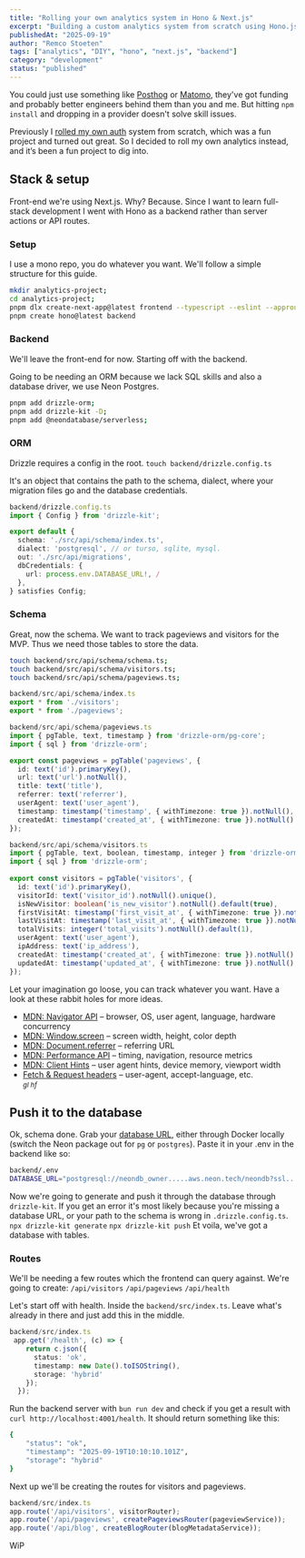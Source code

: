 ```yaml
---
title: "Rolling your own analytics system in Hono & Next.js"
excerpt: "Building a custom analytics system from scratch using Hono.js backend and Next.js frontend with PostgreSQL for real-time tracking and insights."
publishedAt: "2025-09-19"
author: "Remco Stoeten"
tags: ["analytics", "DIY", "hono", "next.js", "backend"]
category: "development"
status: "published"
---
```


You could just use something like [Posthog](https://posthog.com) or [Matomo](https://matomo.org), they've got funding and probably better engineers behind them than you and me. But hitting `npm install` and dropping in a provider doesn't solve skill issues. 

Previously I [rolled my own auth](https://github.com/remcostoeten/nextjs-15-roll-your-own-authentication) system from scratch, which was a fun project and turned out great. So I decided to roll my own analytics instead, and it’s been a fun project to dig into.

## Stack & setup
Front-end we're using Next.js. Why? Because. Since I want to learn full-stack development I went with Hono as a backend rather than server actions or API routes. 

### Setup
I use a mono repo, you do whatever you want. We'll follow a simple structure for this guide.

```bash
mkdir analytics-project;
cd analytics-project;
pnpm dlx create-next-app@latest frontend --typescript --eslint --approuter;
pnpm create hono@latest backend
```
### Backend
We'll leave the front-end for now. Starting off with the backend.

Going to be needing an ORM because we lack SQL skills and also a database driver, we use Neon Postgres.
```bash
pnpm add drizzle-orm; 
pnpm add drizzle-kit -D; 
pnpm add @neondatabase/serverless;
```

### ORM
Drizzle requires a config in the root. `touch backend/drizzle.config.ts` 

It's an object that contains the path to the schema, dialect, where your migration files go and the database credentials.

```typescript
backend/drizzle.config.ts
import { Config } from 'drizzle-kit';

export default {
  schema: './src/api/schema/index.ts',
  dialect: 'postgresql', // or turso, sqlite, mysql.
  out: './src/api/migrations',
  dbCredentials: {
    url: process.env.DATABASE_URL!, /
  },
} satisfies Config;
```

### Schema
Great, now the schema. We want to track pageviews and visitors for the MVP. Thus we need those tables to store the data.

```bash
touch backend/src/api/schema/schema.ts; 
touch backend/src/api/schema/visitors.ts;
touch backend/src/api/schema/pageviews.ts;
```

```typescript
backend/src/api/schema/index.ts
export * from './visitors';
export * from './pageviews';
```

```typescript
backend/src/api/schema/pageviews.ts
import { pgTable, text, timestamp } from 'drizzle-orm/pg-core';
import { sql } from 'drizzle-orm';

export const pageviews = pgTable('pageviews', {
  id: text('id').primaryKey(),
  url: text('url').notNull(),
  title: text('title'),
  referrer: text('referrer'),
  userAgent: text('user_agent'),
  timestamp: timestamp('timestamp', { withTimezone: true }).notNull(),
  createdAt: timestamp('created_at', { withTimezone: true }).notNull().default(sql`NOW()`),
});
```

```typescript
backend/src/api/schema/visitors.ts
import { pgTable, text, boolean, timestamp, integer } from 'drizzle-orm/pg-core';
import { sql } from 'drizzle-orm';
    
export const visitors = pgTable('visitors', {
  id: text('id').primaryKey(),
  visitorId: text('visitor_id').notNull().unique(),
  isNewVisitor: boolean('is_new_visitor').notNull().default(true),
  firstVisitAt: timestamp('first_visit_at', { withTimezone: true }).notNull(),
  lastVisitAt: timestamp('last_visit_at', { withTimezone: true }).notNull(),
  totalVisits: integer('total_visits').notNull().default(1),
  userAgent: text('user_agent'),
  ipAddress: text('ip_address'),
  createdAt: timestamp('created_at', { withTimezone: true }).notNull().default(sql`NOW()`),
  updatedAt: timestamp('updated_at', { withTimezone: true }).notNull().default(sql`NOW()`),
});
```

Let your imagination go loose, you can track whatever you want. Have a look at these rabbit holes for more ideas.
- [MDN: Navigator API](https://developer.mozilla.org/en-US/docs/Web/API/Navigator) – browser, OS, user agent, language, hardware concurrency  
- [MDN: Window.screen](https://developer.mozilla.org/en-US/docs/Web/API/Screen) – screen width, height, color depth  
- [MDN: Document.referrer](https://developer.mozilla.org/en-US/docs/Web/API/Document/referrer) – referring URL  
- [MDN: Performance API](https://developer.mozilla.org/en-US/docs/Web/API/Performance) – timing, navigation, resource metrics  
- [MDN: Client Hints](https://developer.mozilla.org/en-US/docs/Web/HTTP/Client_hints) – user agent hints, device memory, viewport width  
- [Fetch & Request headers](https://developer.mozilla.org/en-US/docs/Web/HTTP/Headers) – user-agent, accept-language, etc.  
<small><i>gl hf</i></small>

## Push it to the database

Ok, schema done. Grab your [database URL](https://neon.tech/), either through Docker locally (switch the Neon package out for `pg` or `postgres`). Paste it in your .env in the backend like so:

```bash
backend/.env
DATABASE_URL="postgresql://neondb_owner.....aws.neon.tech/neondb?ssl..."
```
Now we're going to generate and push it through the database through `drizzle-kit`. If you get an error it's most likely because you're missing a database URL, or your path to the schema is wrong in `.drizzle.config.ts`.
`npx drizzle-kit generate` 
`npx drizzle-kit push`
Et voila, we've got a database with tables.

### Routes
We'll be needing a few routes which the frontend can query against. We're going to create:
`/api/visitors`
`/api/pageviews`
`/api/health`

Let's start off with health. Inside the `backend/src/index.ts`. Leave what's already in there and just add this in the middle.

```typescript
backend/src/index.ts
 app.get('/health', (c) => {
    return c.json({ 
      status: 'ok', 
      timestamp: new Date().toISOString(),
      storage: 'hybrid'
    });
  });
```
Run the backend server with `bun run dev` and check if you get a result with `curl http://localhost:4001/health`. It should return something like this:
```bash
{
    "status": "ok",
    "timestamp": "2025-09-19T10:10:10.101Z",
    "storage": "hybrid"
}
```





Next up we'll be creating the routes for visitors and pageviews.

```typescript
backend/src/index.ts
app.route('/api/visitors', visitorRouter);
app.route('/api/pageviews', createPageviewsRouter(pageviewService));
app.route('/api/blog', createBlogRouter(blogMetadataService));
```

WiP
